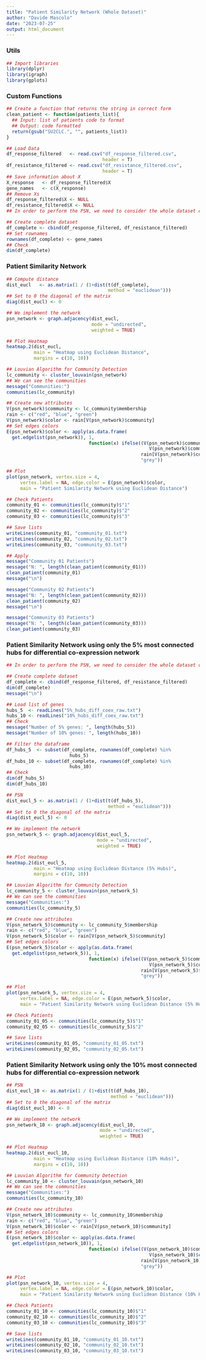 ---
title: "Patient Similarity Network (Whole Dataset)"
author: "Davide Mascolo"
date: "2023-07-25"
output: html_document
---

### Utils
```{r}
## Import libraries
library(dplyr)
library(igraph)
library(gplots)
```


### Custom Functions
```{r}
## Create a function that returns the string in correct form
clean_patient <- function(patients_list){
  ## Input: list of patients code to format
  ## Output: code formatted
  return(gsub("SU2CLC.", "", patients_list))
}
```

```{r}
## Load Data
df_response_filtered   <- read.csv("df_response_filtered.csv",
                                   header = T)
df_resistance_filtered <- read.csv("df_resistance_filtered.csv",
                                   header = T)
## Save information about X
X_response   <- df_response_filtered$X
gene_names   <- c(X_response)
## Remove Xs
df_response_filtered$X <- NULL
df_resistance_filtered$X <- NULL
## In order to perform the PSN, we need to consider the whole dataset composed by Response and Resistance Group.

## Create complete dataset
df_complete <- cbind(df_response_filtered, df_resistance_filtered)
## Set rownames
rownames(df_complete) <- gene_names
## Check
dim(df_complete)
```

### Patient Similarity Network
```{r}
## Compute distance
dist_eucl   <- as.matrix(1 / (1+dist(t(df_complete),
                                     method = "euclidean")))
## Set to 0 the diagonal of the matrix
diag(dist_eucl) <- 0

## We implement the network
psn_network <- graph.adjacency(dist_eucl,
                               mode = "undirected",
                               weighted = TRUE)
```

```{r}
## Plot Heatmap
heatmap.2(dist_eucl,
          main = "Heatmap using Euclidean Distance",
          margins = c(10, 10))
```

```{r}
## Louvian Algorithm for Community Detection
lc_community <- cluster_louvain(psn_network)
## We can see the communities
message("Communities:")
communities(lc_community)

## Create new attributes
V(psn_network)$community <- lc_community$membership
rain <- c("red", "blue", "green")
V(psn_network)$color <- rain[V(psn_network)$community]
## Set edges colors
E(psn_network)$color <- apply(as.data.frame(
  get.edgelist(psn_network)), 1, 
                              function(x) ifelse((V(psn_network)$community[which(lc_community$names == x[1])] ==
                                                    V(psn_network)$community[which(lc_community$names == x[2])]),
                                                 rain[V(psn_network)$community[which(lc_community$names == x[1])]],
                                                 "grey"))
```

```{r}
## Plot
plot(psn_network, vertex.size = 4,
     vertex.label = NA, edge.color = E(psn_network)$color,
     main = "Patient Similarity Network using Euclidean Distance")
```

```{r}
## Check Patients
community_01 <- communities(lc_community)$"1"
community_02 <- communities(lc_community)$"2"
community_03 <- communities(lc_community)$"3"

## Save lists
writeLines(community_01, "community_01.txt")
writeLines(community_02, "community_02.txt")
writeLines(community_03, "community_03.txt")
```

```{r}
## Apply
message("Community 01 Patients")
message("N: ", length(clean_patient(community_01)))
clean_patient(community_01)
message("\n")

message("Community 02 Patients")
message("N: ", length(clean_patient(community_02)))
clean_patient(community_02)
message("\n")

message("Community 03 Patients")
message("N: ", length(clean_patient(community_03)))
clean_patient(community_03)
```



### Patient Similarity Network using only the 5% most connected hubs for differential co-expression network
```{r}
## In order to perform the PSN, we need to consider the whole dataset composed by Response and Resistance Group.

## Create complete dataset
df_complete <- cbind(df_response_filtered, df_resistance_filtered)
dim(df_complete)
message("\n")

## Load list of genes
hubs_5  <- readLines("5%_hubs_diff_coex_raw.txt")
hubs_10 <- readLines("10%_hubs_diff_coex_raw.txt")
## Check
message("Number of 5% genes: ", length(hubs_5))
message("Number of 10% genes: ", length(hubs_10))
```

```{r}
## Filter the dataframe
df_hubs_5  <- subset(df_complete, rownames(df_complete) %in%
                       hubs_5)
df_hubs_10 <- subset(df_complete, rownames(df_complete) %in%
                       hubs_10)
## Check
dim(df_hubs_5)
dim(df_hubs_10)
```


```{r}
## PSN
dist_eucl_5 <- as.matrix(1 / (1+dist(t(df_hubs_5),
                                     method = "euclidean")))
## Set to 0 the diagonal of the matrix
diag(dist_eucl_5) <- 0

## We implement the network
psn_network_5 <- graph.adjacency(dist_eucl_5,
                                 mode = "undirected",
                                 weighted = TRUE)
```

```{r}
## Plot Heatmap
heatmap.2(dist_eucl_5,
          main = "Heatmap using Euclidean Distance (5% Hubs)",
          margins = c(10, 10))
```

```{r}
## Louvian Algorithm for Community Detection
lc_community_5 <- cluster_louvain(psn_network_5)
## We can see the communities
message("Communities:")
communities(lc_community_5)

## Create new attributes
V(psn_network_5)$community <- lc_community_5$membership
rain <- c("red", "blue", "green")
V(psn_network_5)$color <- rain[V(psn_network_5)$community]
## Set edges colors
E(psn_network_5)$color <- apply(as.data.frame(
  get.edgelist(psn_network_5)), 1, 
                              function(x) ifelse((V(psn_network_5)$community[which(lc_community_5$names == x[1])] ==
                                                    V(psn_network_5)$community[which(lc_community_5$names == x[2])]),
                                                 rain[V(psn_network_5)$community[which(lc_community_5$names == x[1])]],
                                                 "grey"))
```

```{r}
## Plot
plot(psn_network_5, vertex.size = 4,
     vertex.label = NA, edge.color = E(psn_network_5)$color,
     main = "Patient Similarity Network using Euclidean Distance (5% Hubs)")
```

```{r}
## Check Patients
community_01_05 <- communities(lc_community_5)$"1"
community_02_05 <- communities(lc_community_5)$"2"

## Save lists
writeLines(community_01_05, "community_01_05.txt")
writeLines(community_02_05, "community_02_05.txt")
```





### Patient Similarity Network using only the 10% most connected hubs for differential co-expression network
```{r}
## PSN
dist_eucl_10 <- as.matrix(1 / (1+dist(t(df_hubs_10),
                                      method = "euclidean")))
## Set to 0 the diagonal of the matrix
diag(dist_eucl_10) <- 0

## We implement the network
psn_network_10 <- graph.adjacency(dist_eucl_10,
                                  mode = "undirected",
                                  weighted = TRUE)
```

```{r}
## Plot Heatmap
heatmap.2(dist_eucl_10,
          main = "Heatmap using Euclidean Distance (10% Hubs)",
          margins = c(10, 10))
```

```{r}
## Louvian Algorithm for Community Detection
lc_community_10 <- cluster_louvain(psn_network_10)
## We can see the communities
message("Communities:")
communities(lc_community_10)

## Create new attributes
V(psn_network_10)$community <- lc_community_10$membership
rain <- c("red", "blue", "green")
V(psn_network_10)$color <- rain[V(psn_network_10)$community]
## Set edges colors
E(psn_network_10)$color <- apply(as.data.frame(
  get.edgelist(psn_network_10)), 1, 
                              function(x) ifelse((V(psn_network_10)$community[which(lc_community_10$names == x[1])] ==
                                                    V(psn_network_10)$community[which(lc_community_10$names == x[2])]),
                                                 rain[V(psn_network_10)$community[which(lc_community_10$names == x[1])]],
                                                 "grey"))
```

```{r}
## Plot
plot(psn_network_10, vertex.size = 4,
     vertex.label = NA, edge.color = E(psn_network_10)$color,
     main = "Patient Similarity Network using Euclidean Distance (10% Hubs)")
```

```{r}
## Check Patients
community_01_10 <- communities(lc_community_10)$"1"
community_02_10 <- communities(lc_community_10)$"2"
community_03_10 <- communities(lc_community_10)$"3"

## Save lists
writeLines(community_01_10, "community_01_10.txt")
writeLines(community_02_10, "community_02_10.txt")
writeLines(community_03_10, "community_03_10.txt")
```


